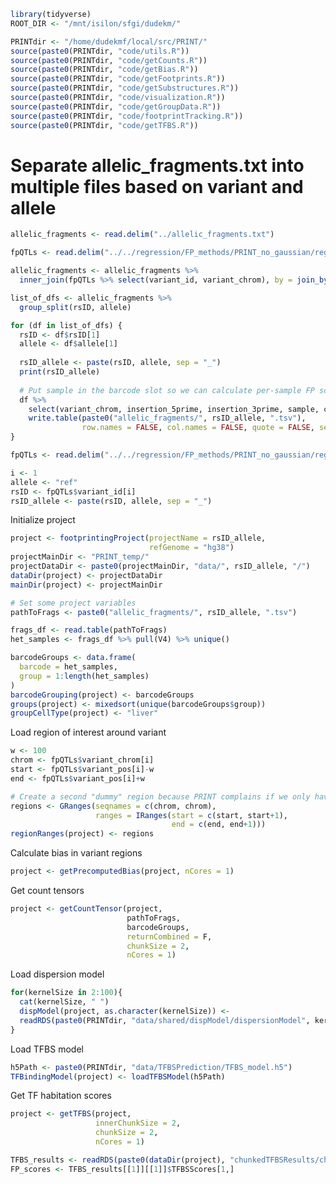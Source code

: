 ```r
library(tidyverse)
ROOT_DIR <- "/mnt/isilon/sfgi/dudekm/"

PRINTdir <- "/home/dudekmf/local/src/PRINT/"
source(paste0(PRINTdir, "code/utils.R"))
source(paste0(PRINTdir, "code/getCounts.R"))
source(paste0(PRINTdir, "code/getBias.R"))
source(paste0(PRINTdir, "code/getFootprints.R"))
source(paste0(PRINTdir, "code/getSubstructures.R"))
source(paste0(PRINTdir, "code/visualization.R"))
source(paste0(PRINTdir, "code/getGroupData.R"))
source(paste0(PRINTdir, "code/footprintTracking.R"))
source(paste0(PRINTdir, "code/getTFBS.R"))
```

# Separate allelic_fragments.txt into multiple files based on variant and allele
```r
allelic_fragments <- read.delim("../allelic_fragments.txt")

fpQTLs <- read.delim("../../regression/FP_methods/PRINT_no_gaussian/regression_results/fpQTLs_covariates_FDR5.txt")

allelic_fragments <- allelic_fragments %>%
  inner_join(fpQTLs %>% select(variant_id, variant_chrom), by = join_by(rsID == variant_id))
```

```r
list_of_dfs <- allelic_fragments %>%
  group_split(rsID, allele) 

for (df in list_of_dfs) {
  rsID <- df$rsID[1]
  allele <- df$allele[1]
  
  rsID_allele <- paste(rsID, allele, sep = "_")
  print(rsID_allele)
  
  # Put sample in the barcode slot so we can calculate per-sample FP scores
  df %>%
    select(variant_chrom, insertion_5prime, insertion_3prime, sample, count) %>%
    write.table(paste0("allelic_fragments/", rsID_allele, ".tsv"), 
                row.names = FALSE, col.names = FALSE, quote = FALSE, sep = "\t")
}
```



```r
fpQTLs <- read.delim("../../regression/FP_methods/PRINT_no_gaussian/regression_results/fpQTLs_covariates_FDR5.txt")
```

```r
i <- 1
allele <- "ref"
rsID <- fpQTLs$variant_id[i]
rsID_allele <- paste(rsID, allele, sep = "_")


```

Initialize project
```r
project <- footprintingProject(projectName = rsID_allele,
                               refGenome = "hg38")
projectMainDir <- "PRINT_temp/"
projectDataDir <- paste0(projectMainDir, "data/", rsID_allele, "/")
dataDir(project) <- projectDataDir
mainDir(project) <- projectMainDir

# Set some project variables
pathToFrags <- paste0("allelic_fragments/", rsID_allele, ".tsv")

frags_df <- read.table(pathToFrags)
het_samples <- frags_df %>% pull(V4) %>% unique()

barcodeGroups <- data.frame(
  barcode = het_samples,
  group = 1:length(het_samples)
)
barcodeGrouping(project) <- barcodeGroups
groups(project) <- mixedsort(unique(barcodeGroups$group))
groupCellType(project) <- "liver"
```


Load region of interest around variant
```r
w <- 100
chrom <- fpQTLs$variant_chrom[i]
start <- fpQTLs$variant_pos[i]-w
end <- fpQTLs$variant_pos[i]+w

# Create a second "dummy" region because PRINT complains if we only have one region
regions <- GRanges(seqnames = c(chrom, chrom),
                   ranges = IRanges(start = c(start, start+1), 
                                    end = c(end, end+1)))
regionRanges(project) <- regions
```

Calculate bias in variant regions
```r
project <- getPrecomputedBias(project, nCores = 1)
```


Get count tensors
```r
project <- getCountTensor(project, 
                          pathToFrags, 
                          barcodeGroups, 
                          returnCombined = F,
                          chunkSize = 2,
                          nCores = 1)
```




Load dispersion model
```r
for(kernelSize in 2:100){
  cat(kernelSize, " ")
  dispModel(project, as.character(kernelSize)) <-
  readRDS(paste0(PRINTdir, "data/shared/dispModel/dispersionModel", kernelSize, "bp.rds"))
}
```

Load TFBS model
```r
h5Path <- paste0(PRINTdir, "data/TFBSPrediction/TFBS_model.h5")
TFBindingModel(project) <- loadTFBSModel(h5Path)
```

Get TF habitation scores
```r
project <- getTFBS(project, 
                   innerChunkSize = 2,
                   chunkSize = 2,
                   nCores = 1)
```

```r
TFBS_results <- readRDS(paste0(dataDir(project), "chunkedTFBSResults/chunk_1.rds"))
FP_scores <- TFBS_results[[1]][[1]]$TFBSScores[1,]
```




